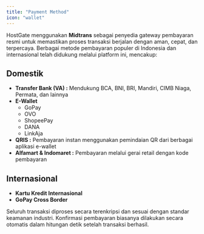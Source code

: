 ```yaml
---
title: "Payment Method"
icon: "wallet"
---
```


HostGate menggunakan **Midtrans** sebagai penyedia gateway pembayaran resmi untuk memastikan proses transaksi berjalan dengan aman, cepat, dan terpercaya. Berbagai metode pembayaran populer di Indonesia dan internasional telah didukung melalui platform ini, mencakup:

## Domestik
- **Transfer Bank (VA) :** Mendukung BCA, BNI, BRI, Mandiri, CIMB Niaga, Permata, dan lainnya
- **E-Wallet**
    - GoPay
    - OVO
    - ShopeePay
    - DANA
    - LinkAja
- **QRIS :** Pembayaran instan menggunakan pemindaian QR dari berbagai aplikasi e-wallet
- **Alfamart & Indomaret :** Pembayaran melalui gerai retail dengan kode pembayaran

## Internasional
- **Kartu Kredit Internasional**
- **GoPay Cross Border**

Seluruh transaksi diproses secara terenkripsi dan sesuai dengan standar keamanan industri. Konfirmasi pembayaran biasanya dilakukan secara otomatis dalam hitungan detik setelah transaksi berhasil.